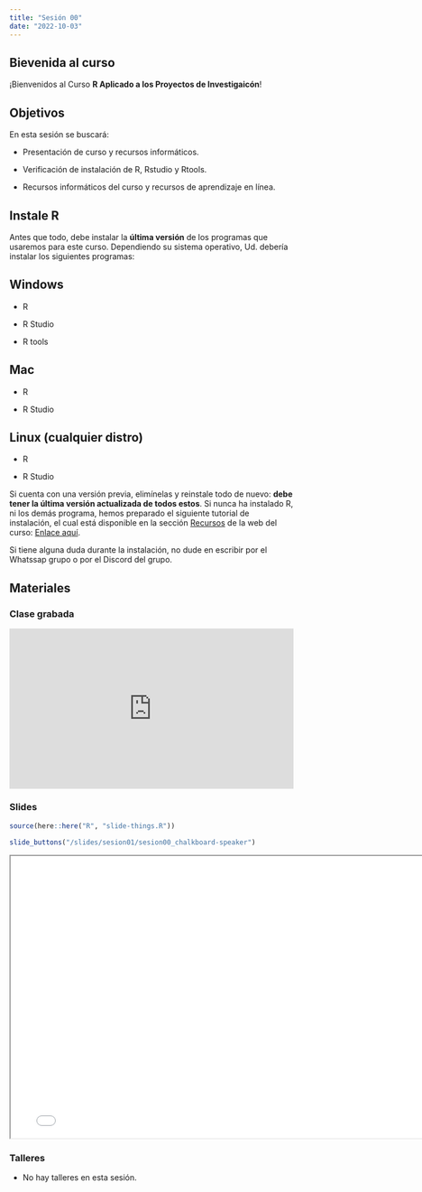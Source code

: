 ```yaml
---
title: "Sesión 00"
date: "2022-10-03"
---
```


## Bievenida al curso

¡Bienvenidos al Curso **R Aplicado a los Proyectos de Investigaicón**!


## Objetivos

En esta sesión se buscará:

- Presentación de curso y recursos informáticos.

- Verificación de instalación de R, Rstudio y Rtools. 

- Recursos informáticos del curso y recursos de aprendizaje en línea.


## Instale R

Antes que todo, debe instalar la **última versión** de los programas que usaremos para este curso. Dependiendo su sistema operativo, Ud. debería instalar los siguientes programas:

::: panel-tabset

## Windows

- R

- R Studio

- R tools

## Mac

- R

- R Studio

## Linux (cualquier distro)

- R

- R Studio

:::

Si cuenta con una versión previa, elimínelas y reinstale todo de nuevo: **debe tener la última versión actualizada de todos estos**. Si nunca ha instalado R, ni los demás programa, hemos preparado el siguiente tutorial de instalación, el cual está disponible en la sección [Recursos](https://r-insnsb.netlify.app/resource/) de la web del curso: [Enlace aquí](https://r-insnsb.netlify.app/resource/manual_installr/install).

Si tiene alguna duda durante la instalación, no dude en escribir por el Whatssap grupo o por el Discord del grupo.

## Materiales

::: {.panel-tabset}

### Clase grabada

<div style="padding:56.25% 0 0 0;position:relative;"><iframe src="https://player.vimeo.com/video/756593609?h=f800ec8524&amp;badge=0&amp;autopause=0&amp;player_id=0&amp;app_id=58479" frameborder="0" allow="autoplay; fullscreen; picture-in-picture" allowfullscreen style="position:absolute;top:0;left:0;width:100%;height:100%;" title="Sesi&amp;oacute;n 0 - Bienvenida al curso"></iframe></div><script src="https://player.vimeo.com/api/player.js"></script>

### Slides

```r
source(here::here("R", "slide-things.R"))
```

```r
slide_buttons("/slides/sesion01/sesion00_chalkboard-speaker")
```

```{=html}
<iframe width="780" height="500" src="../slides/sesion01/sesion00_chalkboard-speaker.html" title="Sesión 0 - Bienvenida al Curso"></iframe>
```


### Talleres

- No hay talleres en esta sesión.

:::


